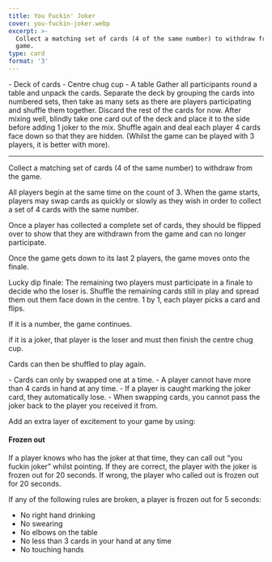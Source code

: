 ```yaml
---
title: You Fuckin' Joker
cover: you-fuckin-joker.webp
excerpt: >-
  Collect a matching set of cards (4 of the same number) to withdraw from the
  game.
type: card
format: '3'
---
```


<GameHero
  cover="/BeerGoggleGames/images/you-fuckin-joker.webp"
  alt="You Fuckin' Joker"
/>

<GameSection title="Equipment" icon="/BeerGoggleGames/images/liquor.webp">
-   Deck of cards
-   Centre chug cup
-   A table
</GameSection>

<GameSection title="Setup" icon="/BeerGoggleGames/images/settings.webp">
Gather all participants round a table and unpack the cards. Separate the deck by grouping the cards into numbered sets, then take as many sets as there are players participating and shuffle them together. Discard the rest of the cards for now. After mixing well, blindly take one card out of the deck and place it to the side before adding 1 joker to the mix. Shuffle again and deal each player 4 cards face down so that they are hidden. (Whilst the game can be played with 3 players, it is better with more).

* * *
</GameSection>

<GameSection title="Aim of the Game" icon="/BeerGoggleGames/images/target.webp">
<p>Collect a matching set of cards (4 of the same number) to withdraw from the game.</p>
</GameSection>

<GameSection title="How to Play" icon="/BeerGoggleGames/images/question.webp">
All players begin at the same time on the count of 3. When the game starts, players may swap cards as quickly or slowly as they wish in order to collect a set of 4 cards with the same number.

Once a player has collected a complete set of cards, they should be flipped over to show that they are withdrawn from the game and can no longer participate.

Once the game gets down to its last 2 players, the game moves onto the finale.

Lucky dip finale: The remaining two players must participate in a finale to decide who the loser is. Shuffle the remaining cards still in play and spread them out them face down in the centre. 1 by 1, each player picks a card and flips.

If it is a number, the game continues.

if it is a joker, that player is the loser and must then finish the centre chug cup.

Cards can then be shuffled to play again.
</GameSection>

<GameSection title="Rules" icon="/BeerGoggleGames/images/rules.webp">
-   Cards can only by swapped one at a time.
-   A player cannot have more than 4 cards in hand at any time.
-   If a player is caught marking the joker card, they automatically lose.
-   When swapping cards, you cannot pass the joker back to the player you received it from.
</GameSection>

<GameSection title="Special Edition" icon="/BeerGoggleGames/images/special.webp">

<p>Add an extra layer of excitement to your game by using:</p>

<h4>Frozen out</h4>

If a player knows who has the joker at that time, they can call out “you fuckin joker” whilst pointing. If they are correct, the player with the joker is frozen out for 20 seconds. If wrong, the player who called out is frozen out for 20 seconds.

If any of the following rules are broken, a player is frozen out for 5 seconds:

-   No right hand drinking
-   No swearing
-   No elbows on the table
-   No less than 3 cards in your hand at any time
-   No touching hands
</GameSection>

<ShareButtons title="You Fuckin' Joker" />

<FeedbackCard>
</FeedbackCard>
